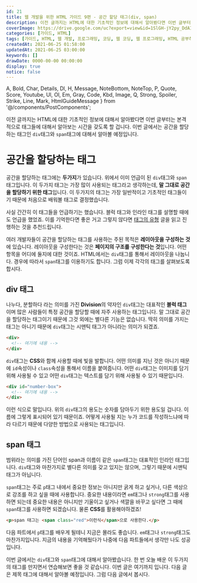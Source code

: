 ```yaml
---
id: 21
title: 웹 개발을 위한 HTML 가이드 9편 - 공간 할당 태그(div, span)
description: 이전 글까지는 HTML에 대한 기초적인 정보에 대해서 알아봤다면 이번 글부터는 본격적으로 태그들에 대해서 알아보는 시간을 갖도록 할 겁니다. 이번 글에서는 공간을 할당하는 태그인 div 태그와 span 태그에 대해서 알아볼 예정입니다. 공간을 할당하는 태그에는 두가지가 있습니다. 위에서 이미 언급이 된 div 태그와 span 태그입니다. 이 두가지 태그는 가장 많이 사용되는 태그라고 생각하는데, 말 그대로 공간을 할당하기 위한 태그입니다. 이 두가지의 태그는 가장 일반적이고 기초적인 태그들이기 때문에 처음으로 배워볼 태그로 결정했습니다.
coverImage: https://drive.google.com/uc?export=view&id=1SlGH-jY2py_DdAI_BzauMhCx-CmRgCZb
categories: [가이드, HTML]
tags: [가이드, HTML, 웹 개발, 프로그래밍, 코딩, 웹 코딩, 웹 프로그래밍, HTML 공부하기, HTML 초보, div, span]
createdAt: 2021-06-25 01:58:00
updatedAt: 2021-06-25 03:00:00
keywords: []
drawDate: 0000-00-00 00:00:00
display: true
notice: false
---
```


  A, Bold, Char, Details, Dl, H, Message, NoteBottom, NoteTop, P,
  Quote, Score, Youtube, Ul, Ol, Em, Gray, Code, Kbd, Image,
  Q, Strong, Spoiler, Strike, Line, Mark, HtmlGuideMessage
} from '@/components/PostComponents';

<HtmlGuideMessage/>

이전 글까지는 HTML에 대한 기초적인 정보에 대해서 알아봤다면 이번 글부터는 본격적으로 태그들에 대해서 알아보는 시간을 갖도록 할 겁니다. 이번 글에서는 공간을 할당하는 태그인 `div`태그와 `span`태그에 대해서 알아볼 예정입니다.

# 공간을 할당하는 태그
<P><Bold>공간을 할당하는 태그에는 <Strong>두가지</Strong></Bold>가 있습니다. 위에서 이미 언급이 된 <Code>div</Code>태그와 <Code>span</Code>태그입니다. 이 두가지 태그는 가장 많이 사용되는 태그라고 생각하는데, <Strong>말 그대로 공간을 할당하기 위한 태그</Strong>입니다. 이 두가지의 태그는 가장 일반적이고 기초적인 태그들이기 때문에 처음으로 배워볼 태그로 결정했습니다.</P>

사실 간간히 이 태그들을 언급하기는 했습니다. 블럭 태그와 인라인 태그를 설명할 때에도 언급을 했었죠. 이를 기억한다면 좋은 거고 그렇지 않다면 [태그의 유형](/post/2021-05-08-01-html-block-inline-tag) 글을 읽고 진행하는 것을 추천드립니다.

여러 개발자들이 공간을 할당하는 태그를 사용하는 주된 목적은 **레이아웃을 구성하는 것**에 있습니다. 레이아웃을 구성한다는 것은 **페이지의 구조를 구성한다는 것**입니다. 어떤 항목을 어디에 둘지에 대한 것이죠. HTML에서는 `div`태그를 통해서 레이아웃을 나눕니다. 경우에 따라서 `span`태그를 이용하기도 합니다. 그럼 이제 각각의 태그를 살펴보도록 합시다.

## div 태그
나누다, 분할하다 라는 의미를 가진 **Division**의 약자인 `div`태그는 대표적인 **블럭 태그**이며 많은 사람들이 특정 공간을 할당할 때에 자주 사용하는 태그입니다. 말 그대로 공간을 할당하는 태그이기 때문에 그것 외에는 별다른 기능은 없습니다. 딱히 의미를 가지는 태그는 아니기 때문에 `div`태그는 시맨틱 태그가 아니라는 의미가 되겠죠.

```html
<div>
  <!-- 여기에 내용 -->
</div>
```

`div`태그는 **CSS**와 함께 사용할 때에 빛을 발합니다. 어떤 의미를 지닌 것은 아니기 때문에 `id`속성이나 `class`속성을 통해서 이름을 붙여줍니다. 어떤 `div`태그는 이미지를 담기 위해 사용될 수 있고 어떤 `div`태그는 텍스트를 담기 위해 사용될 수 있기 때문입니다.

```html
<div id="number-box">
  <!-- 여기에 내용 -->
</div>
```

이런 식으로 말입니다. 위의 `div`태그의 용도는 숫자를 담아두기 위한 용도일 겁니다. 이름에 그렇게 표시되어 있기 때문이죠. 어떻게 사용될 지는 누가 코드를 작성하느냐에 따라 다르기 때문에 다양한 방법으로 사용되는 태그입니다.

## span 태그
범위라는 의미를 가진 단어인 <Bold>span</Bold>과 이름이 같은 `span`태그는 대표적인 인라인 태그입니다. `div`태그와 마찬가지로 별다른 의미를 갖고 있지는 않으며, 그렇기 때문에 시맨틱 태그가 아닙니다.

`span`태그는 주로 `p`태그 내에서 중요한 정보는 아니지만 굵게 하고 싶거나, 다른 색상으로 강조를 하고 싶을 때에 사용합니다. 중요한 내용이라면 `em`태그나 `strong`태그를 사용하면 되는데 중요한 내용은 아니지만 기울이고 싶거나 색깔을 바꾸고 싶다면 그 때에 `span`태그를 사용하면 되겠습니다. 물론 **CSS**를 활용해야하겠죠!

```html
<p>span 태그는 <span class="red">이런식</span>으로 사용한다.</p>
```

다음 파트에서 `p`태그를 배우게 될테니 지금은 몰라도 좋습니다. `em`태그나 `strong`태그도 마찬가지입니다. 지금의 내용을 기억해뒀다가 나중에 다음 파트들에서 생각만 나도 성공입니다.

<Line />

이번 글에서는 `div`태그와 `span`태그에 대해서 알아봤습니다. 한 번 오늘 배운 이 두가지의 태그를 만지면서 연습해보면 좋을 것 같습니다. 이번 글은 여기까지 입니다. 다음 글은 제목 태그에 대해서 알아볼 예정입니다. 그럼 다음 글에서 봅시다.
